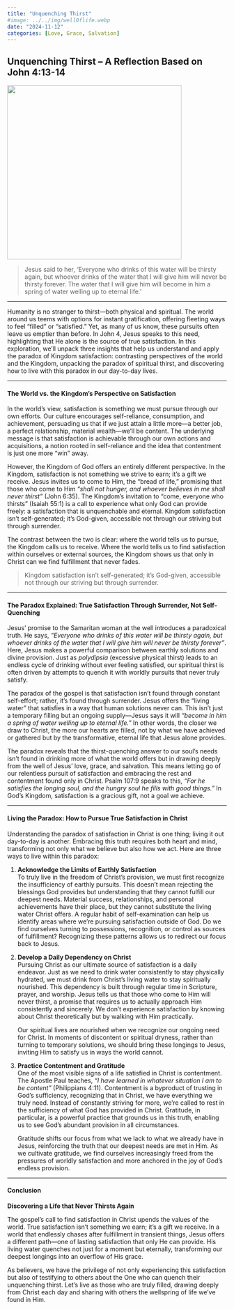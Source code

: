 ```yaml
---
title: "Unquenching Thirst"
#image: ../../img/well0flife.webp
date: "2024-11-12"
categories: [Love, Grace, Salvation]
---
```


## Unquenching Thirst – A Reflection Based on John 4:13-14

![](images/well0flife.webp){fig-align="center" width="400"}

> Jesus said to her, 'Everyone who drinks of this water will be thirsty again, but whoever drinks of the water that I will give him will never be thirsty forever. The water that I will give him will become in him a spring of water welling up to eternal life.'

------------------------------------------------------------------------

Humanity is no stranger to thirst—both physical and spiritual. The world around us teems with options for instant gratification, offering fleeting ways to feel “filled” or “satisfied.” Yet, as many of us know, these pursuits often leave us emptier than before. In John 4, Jesus speaks to this need, highlighting that He alone is the source of true satisfaction. In this exploration, we'll unpack three insights that help us understand and apply the paradox of Kingdom satisfaction: contrasting perspectives of the world and the Kingdom, unpacking the paradox of spiritual thirst, and discovering how to live with this paradox in our day-to-day lives.

------------------------------------------------------------------------

#### The World vs. the Kingdom's Perspective on Satisfaction

In the world’s view, satisfaction is something we must pursue through our own efforts. Our culture encourages self-reliance, consumption, and achievement, persuading us that if we just attain a little more—a better job, a perfect relationship, material wealth—we’ll be content. The underlying message is that satisfaction is achievable through our own actions and acquisitions, a notion rooted in self-reliance and the idea that contentment is just one more “win” away.

However, the Kingdom of God offers an entirely different perspective. In the Kingdom, satisfaction is not something we strive to earn; it’s a gift we receive. Jesus invites us to come to Him, the “bread of life,” promising that those who come to Him *“shall not hunger, and whoever believes in me shall never thirst”* (John 6:35). The Kingdom’s invitation to “come, everyone who thirsts” (Isaiah 55:1) is a call to experience what only God can provide freely: a satisfaction that is unquenchable and eternal. Kingdom satisfaction isn’t self-generated; it’s God-given, accessible not through our striving but through surrender.

The contrast between the two is clear: where the world tells us to pursue, the Kingdom calls us to receive. Where the world tells us to find satisfaction within ourselves or external sources, the Kingdom shows us that only in Christ can we find fulfillment that never fades.

> Kingdom satisfaction isn’t self-generated; it’s God-given, accessible not through our striving but through surrender.

------------------------------------------------------------------------

#### The Paradox Explained: True Satisfaction Through Surrender, Not Self-Quenching

Jesus’ promise to the Samaritan woman at the well introduces a paradoxical truth. He says, *“Everyone who drinks of this water will be thirsty again, but whoever drinks of the water that I will give him will never be thirsty forever”*. Here, Jesus makes a powerful comparison between earthly solutions and divine provision. Just as *polydipsia* (excessive physical thirst) leads to an endless cycle of drinking without ever feeling satisfied, our spiritual thirst is often driven by attempts to quench it with worldly pursuits that never truly satisfy.

The paradox of the gospel is that satisfaction isn’t found through constant self-effort; rather, it’s found through surrender. Jesus offers the “living water” that satisfies in a way that human solutions never can. This isn’t just a temporary filling but an ongoing supply—Jesus says it will *“become in him a spring of water welling up to eternal life.”* In other words, the closer we draw to Christ, the more our hearts are filled, not by what we have achieved or gathered but by the transformative, eternal life that Jesus alone provides.

The paradox reveals that the thirst-quenching answer to our soul’s needs isn’t found in drinking more of what the world offers but in drawing deeply from the well of Jesus’ love, grace, and salvation. This means letting go of our relentless pursuit of satisfaction and embracing the rest and contentment found only in Christ. Psalm 107:9 speaks to this, *“For he satisfies the longing soul, and the hungry soul he fills with good things.”* In God’s Kingdom, satisfaction is a gracious gift, not a goal we achieve.

------------------------------------------------------------------------

#### Living the Paradox: How to Pursue True Satisfaction in Christ

Understanding the paradox of satisfaction in Christ is one thing; living it out day-to-day is another. Embracing this truth requires both heart and mind, transforming not only what we believe but also how we act. Here are three ways to live within this paradox:

1.  **Acknowledge the Limits of Earthly Satisfaction**\
    To truly live in the freedom of Christ’s provision, we must first recognize the insufficiency of earthly pursuits. This doesn’t mean rejecting the blessings God provides but understanding that they cannot fulfill our deepest needs. Material success, relationships, and personal achievements have their place, but they cannot substitute the living water Christ offers. A regular habit of self-examination can help us identify areas where we’re pursuing satisfaction outside of God. Do we find ourselves turning to possessions, recognition, or control as sources of fulfillment? Recognizing these patterns allows us to redirect our focus back to Jesus.

2.  **Develop a Daily Dependency on Christ**\
    Pursuing Christ as our ultimate source of satisfaction is a daily endeavor. Just as we need to drink water consistently to stay physically hydrated, we must drink from Christ’s living water to stay spiritually nourished. This dependency is built through regular time in Scripture, prayer, and worship. Jesus tells us that those who come to Him will never thirst, a promise that requires us to actually approach Him consistently and sincerely. We don’t experience satisfaction by knowing about Christ theoretically but by walking with Him practically.

    Our spiritual lives are nourished when we recognize our ongoing need for Christ. In moments of discontent or spiritual dryness, rather than turning to temporary solutions, we should bring these longings to Jesus, inviting Him to satisfy us in ways the world cannot.

3.  **Practice Contentment and Gratitude**\
    One of the most visible signs of a life satisfied in Christ is contentment. The Apostle Paul teaches, *“I have learned in whatever situation I am to be content”* (Philippians 4:11). Contentment is a byproduct of trusting in God’s sufficiency, recognizing that in Christ, we have everything we truly need. Instead of constantly striving for more, we’re called to rest in the sufficiency of what God has provided in Christ. Gratitude, in particular, is a powerful practice that grounds us in this truth, enabling us to see God’s abundant provision in all circumstances.

    Gratitude shifts our focus from what we lack to what we already have in Jesus, reinforcing the truth that our deepest needs are met in Him. As we cultivate gratitude, we find ourselves increasingly freed from the pressures of worldly satisfaction and more anchored in the joy of God’s endless provision.

------------------------------------------------------------------------

#### Conclusion

**Discovering a Life that Never Thirsts Again**

The gospel’s call to find satisfaction in Christ upends the values of the world. True satisfaction isn’t something we earn; it’s a gift we receive. In a world that endlessly chases after fulfillment in transient things, Jesus offers a different path—one of lasting satisfaction that only He can provide. His living water quenches not just for a moment but eternally, transforming our deepest longings into an overflow of His grace.

As believers, we have the privilege of not only experiencing this satisfaction but also of testifying to others about the One who can quench their unquenching thirst. Let’s live as those who are truly filled, drawing deeply from Christ each day and sharing with others the wellspring of life we’ve found in Him.
